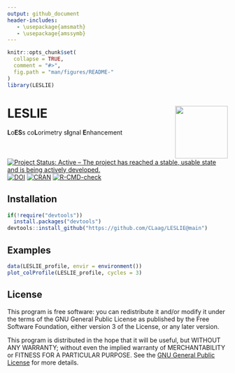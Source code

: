```yaml
---
output: github_document
header-includes:
   - \usepackage{amsmath}
   - \usepackage{amssymb}
---
```

<!-- README.md was auto-generated by README.Rmd. Please DO NOT edit by hand!-->

```r
knitr::opts_chunk$set(
  collapse = TRUE,
  comment = "#>",
  fig.path = "man/figures/README-"
)
library(LESLIE)
```

# LESLIE <img width=120px src="man/figures/LESLIE_logo.png" align="right" />

**L**o**ES**s co**L**orimetry s**I**gnal **E**nhancement

[![Project Status: Active – The project has reached a stable, usable
state and is being actively
developed.](https://www.repostatus.org/badges/latest/concept.svg)](https://www.repostatus.org/#concept)
[![DOI](https://zenodo.org/badge/DOI/10.5281/zenodo.7257766.svg)](https://doi.org/10.5281/zenodo.7257766)
[![CRAN](https://www.r-pkg.org/badges/version/LESLIE)](https://cran.r-project.org/package=LESLIE)
[![R-CMD-check](https://github.com/CLaag/LESLIE/workflows/GitHub%20Actions%20CI/badge.svg)](https://github.com/CLaag/LESLIE/actions)

## Installation

```r
if(!require("devtools"))
  install.packages("devtools")
devtools::install_github("https://github.com/CLaag/LESLIE@main")
```

## Examples

```r
data(LESLIE_profile, envir = environment())
plot_colProfile(LESLIE_profile, cycles = 3)
```

## License

This program is free software: you can redistribute it and/or modify it
under the terms of the GNU General Public License as published by the
Free Software Foundation, either version 3 of the License, or any later
version.

This program is distributed in the hope that it will be useful, but
WITHOUT ANY WARRANTY; without even the implied warranty of
MERCHANTABILITY or FITNESS FOR A PARTICULAR PURPOSE. See the [GNU
General Public
License](https://github.com/CLaag/LESLIE/blob/master/LICENSE) for
more details.
